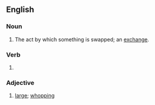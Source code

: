 ==English==

===Noun===
{{en-noun}}

# The act by which something is swapped; an [[exchange]].

===Verb===
{{head|en|present participle}}

# {{present participle of|swap|lang=en|nocat=1}}

===Adjective===
{{en-adj|-}}

# {{lb|en|archaic}} [[large]]; [[whopping]]